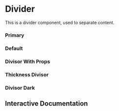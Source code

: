 

<Meta of={Story} />

# Divider

This is a divider component, used to separate content.

### Primary

<Canvas of={Story.Primary} />

### Default

<Canvas of={Story.Default} />

### Divisor With Props

<Canvas of={Story.DivisorWithProps} />

### Thickness Divisor

<Canvas of={Story.ThicknessDivisor} />

### Divisor Dark

<Canvas of={Story.DivisorDark} />

## Interactive Documentation

<Primary />
<Controls />
